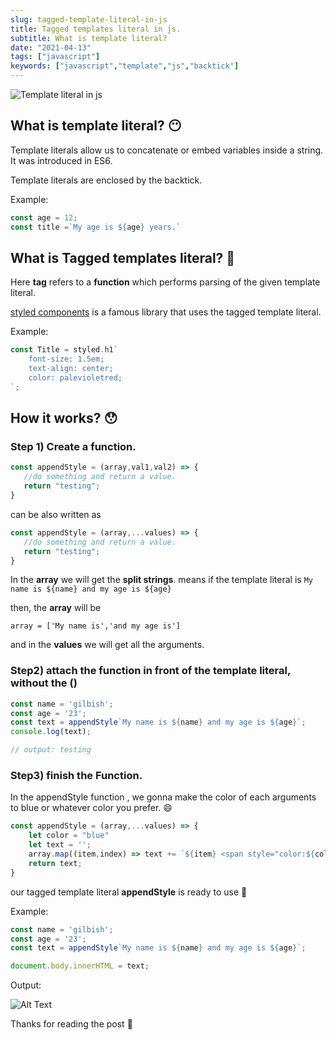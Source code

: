 ```yaml
---
slug: tagged-template-literal-in-js
title: Tagged templates literal in js.
subtitle: What is template literal?
date: "2021-04-13"
tags: ["javascript"]
keywords: ["javascript","template","js","backtick"]
---
```


![Template literal in js](./images/banner.png)

## What is template literal? :no_mouth:

Template literals allow us to concatenate or embed variables inside a string. It was introduced in ES6.

Template literals are enclosed by the backtick.

Example:
```javascript
const age = 12;
const title =`My age is ${age} years.`
```

## What is Tagged templates literal? :grimacing:

Here **tag** refers to a **function** which performs parsing of the given template literal.

[styled components](https://styled-components.com/) is a famous library that uses the tagged template literal.

Example:
```javascript
const Title = styled.h1`
    font-size: 1.5em;
    text-align: center;
    color: palevioletred;
`;
```

## How it works? :hushed:

### Step 1) Create a function.
```javascript
const appendStyle = (array,val1,val2) => {
   //do something and return a value.
   return "testing";
}
```

can be also written as

```javascript
const appendStyle = (array,...values) => {
   //do something and return a value.
   return "testing";
}
```

In the **array** we will get the **split strings**.
means if the template literal is `My name is ${name} and my age is ${age}`

then, the **array** will be

`array = ['My name is','and my age is']`

and in the **values** we will get all the arguments.

### Step2) attach the function in front of the template literal, without the () 
 
```javascript
const name = 'gilbish';
const age = '23';
const text = appendStyle`My name is ${name} and my age is ${age}`;
console.log(text);

// output: testing
```

### Step3) finish the Function.

In the appendStyle function , we gonna make the color of each arguments to blue or whatever color you prefer. :smile:

```javascript
const appendStyle = (array,...values) => {
    let color = "blue"
    let text = '';
    array.map((item,index) => text += `${item} <span style="color:${color}">${values[index] || ''}</span> `);
    return text;
}
```

our tagged template literal **appendStyle** is ready to use  :confetti_ball:


Example:
```javascript
const name = 'gilbish';
const age = '23';
const text = appendStyle`My name is ${name} and my age is ${age}`;

document.body.innerHTML = text;
```

Output:

![Alt Text](https://dev-to-uploads.s3.amazonaws.com/uploads/articles/u8da7fauatbwls526dfv.png)


Thanks for reading the post :pray:
  